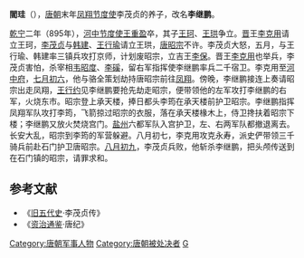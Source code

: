 '''閻珪'''（{{bd|9世纪||895年|catIdx=Y}}），[[唐朝|唐朝]]末年[[凤翔节度使|凤翔节度使]]李茂贞的养子，改名'''李继鹏'''。

[[乾宁|乾宁]]二年（895年），[[河中节度使|河中节度使]][[王重盈|王重盈]]卒，其子[[王珂_(唐朝)|王珂]]、[[王珙_(唐朝)|王珙]]争立。[[晉_(五代十國)|晋]]王[[李克用|李克用]]请立王珂，[[李茂贞|李茂贞]]与[[韩建|韩建]]、[[王行瑜|王行瑜]]请立王珙，[[唐昭宗|唐昭宗]]不许。李茂贞大怒，五月，与王行瑜、韩建率三镇兵攻打京师，计划废昭宗，立吉王[[李保|李保]]。晋王[[李克用|李克用]]也举兵，李茂贞害怕，杀宰相[[韦昭度|韦昭度]]、[[李磎|李磎]]，留右军指挥使李继鹏率兵二千宿卫。李克用至[[蒲州_(北周)|河中府]]，[[七月初六|七月初六]]，他与骆全策划劫持唐昭宗前往[[鳳翔府|凤翔]]。傍晚，李继鹏接连上奏请昭宗出走凤翔，[[王行约|王行约]]见李继鹏要抢先劫走昭宗，便带领他的左军攻打李继鹏的右军，火烧东市。昭宗登上承天楼，捧日都头李筠在承天楼前护卫昭宗。李继鹏指挥凤翔军队攻打李筠，飞箭掠过昭宗的衣服，落在承天楼椽木上，侍卫搀扶着昭宗下楼；李继鹏又放火焚烧宫门。[[盐州_(陕西省)|盐州]]六都军队入宫护卫，左、右两军队都撤退离去。长安大乱，昭宗到李筠的军营躲避。八月初七，李克用攻克永寿，派史俨带领三千骑兵前赴石门护卫唐昭宗。[[八月初九|八月初九]]，李茂贞兵败，他斩杀李继鹏，把头颅传送到在石门镇的昭宗，请罪求和。

==参考文献==
* 《[[旧五代史|旧五代史]]·李茂贞传》
* 《[[资治通鉴|资治通鉴]]·唐纪》

{{DEFAULTSORT:Y}}
[[Category:唐朝军事人物|Category:唐朝军事人物]]
[[Category:唐朝被处决者|Category:唐朝被处决者]]
[[Category:閻姓|G]]
